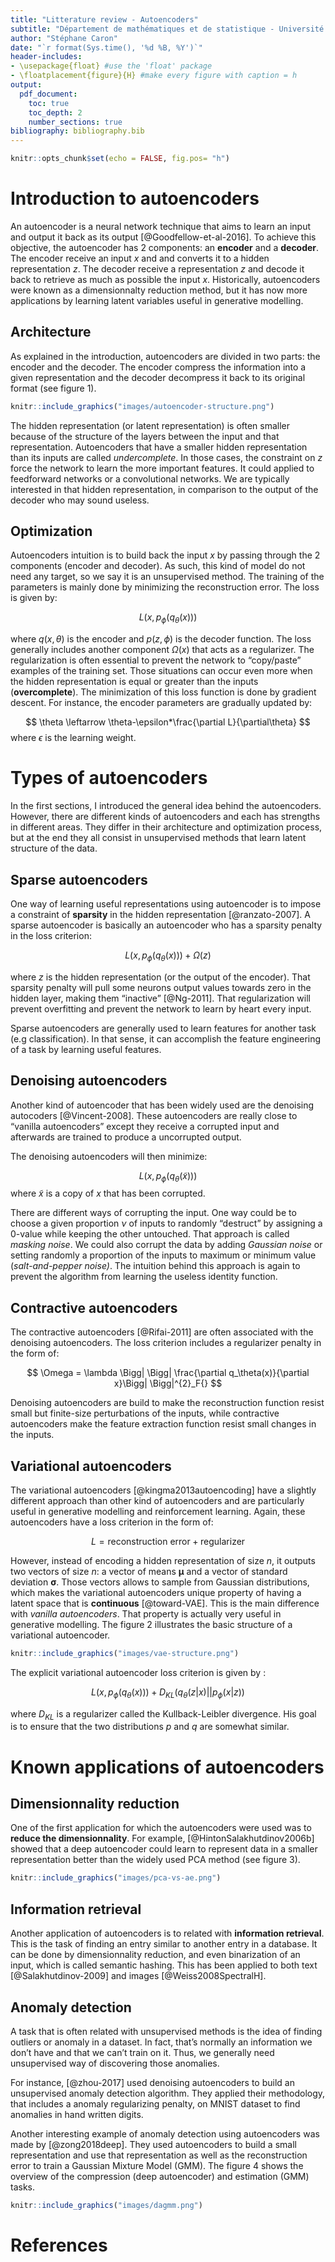 ```yaml
---
title: "Litterature review - Autoencoders"
subtitle: "Département de mathématiques et de statistique - Université Laval"
author: "Stéphane Caron"
date: "`r format(Sys.time(), '%d %B, %Y')`"
header-includes:
- \usepackage{float} #use the 'float' package
- \floatplacement{figure}{H} #make every figure with caption = h
output: 
  pdf_document:
    toc: true
    toc_depth: 2
    number_sections: true
bibliography: bibliography.bib
---
```


```r
knitr::opts_chunk$set(echo = FALSE, fig.pos= "h")
```

# Introduction to autoencoders

An autoencoder is a neural network technique that aims to learn an input and output it back as its output [@Goodfellow-et-al-2016]. To achieve this objective, the autoencoder has 2 components: an **encoder** and a **decoder**. The encoder receive an input $x$ and and converts it to a hidden representation $z$. The decoder receive a representation $z$ and decode it back to retrieve as much as possible the input $x$. Historically, autoencoders were known as a dimensionnalty reduction method, but it has now more applications by learning latent variables useful in generative modelling.

## Architecture

As explained in the introduction, autoencoders are divided in two parts: the encoder and the decoder. The encoder compress the information into a given representation and the decoder decompress it back to its original format (see figure 1).

```r
knitr::include_graphics("images/autoencoder-structure.png")
```

The hidden representation (or latent representation) is often smaller because of the structure of the layers between the input and that representation. Autoencoders that have a smaller hidden representation than its inputs are called *undercomplete*. In those cases, the constraint on $z$ force the network to learn the more important features. It could applied to feedforward networks or a convolutional networks. We are typically interested in that hidden representation, in comparison to the output of the decoder who may sound useless.


## Optimization

Autoencoders intuition is to build back the input $x$ by passing through the 2 components (encoder and decoder). As such, this kind of model do not need any target, so we say it is an unsupervised method. The training of the parameters is mainly done by minimizing the reconstruction error. The loss is given by:

$$
L(x, p_\phi(q_\theta(x)))
$$

where $q(x, \theta)$ is the encoder and $p(z,\phi)$ is the decoder function. The loss generally includes another component $\Omega(x)$ that acts as a regularizer. The regularization is often essential to prevent the network to "copy/paste" examples of the training set. Those situations can occur even more when the hidden representation is equal or greater than the inputs (**overcomplete**). The minimization of this loss function is done by gradient descent. For instance, the encoder parameters are gradually updated by:

$$
\theta \leftarrow \theta-\epsilon*\frac{\partial L}{\partial\theta}
$$
where $\epsilon$ is the learning weight.

# Types of autoencoders

In the first sections, I introduced the general idea behind the autoencoders. However, there are different kinds of autoencoders and each has strengths in different areas. They differ in their architecture and optimization process, but at the end they all consist in unsupervised methods that learn latent structure of the data.

## Sparse autoencoders

One way of learning useful representations using autoencoder is to impose a constraint of **sparsity** in the hidden representation [@ranzato-2007]. A sparse autoencoder is basically an autoencoder who has a sparsity penalty in the loss criterion:

$$
L(x, p_\phi(q_\theta(x))) + \Omega(z)
$$

where $z$ is the hidden representation (or the output of the encoder). That sparsity penalty will pull some neurons output values towards zero in the hidden layer, making them "inactive" [@Ng-2011]. That regularization will prevent overfitting and prevent the network to learn by heart every input.

Sparse autoencoders are generally used to learn features for another task (e.g classification). In that sense, it can accomplish the feature engineering of a task by learning useful features.

## Denoising autoencoders

Another kind of autoencoder that has been widely used are the denoising autocoders [@Vincent-2008]. These autoencoders are really close to "vanilla autoencoders" except they receive a corrupted input and afterwards are trained to produce a uncorrupted output.

The denoising autoencoders will then minimize:

$$
L(x, p_\phi(q_\theta(\tilde{x}))) 
$$
where $\tilde{x}$ is a copy of $x$ that has been corrupted.

There are different ways of corrupting the input. One way could be to choose a given proportion $\nu$ of inputs to randomly "destruct" by assigning a 0-value while keeping the other untouched. That approach is called *masking noise*. We could also corrupt the data by adding *Gaussian noise* or setting randomly a proportion of the inputs to maximum or minimum value (*salt-and-pepper noise)*. The intuition behind this approach is again to prevent the algorithm from learning the useless identity function.

## Contractive autoencoders

The contractive autoencoders [@Rifai-2011] are often associated with the denoising autoencoders. The loss criterion includes a regularizer penalty in the form of:

$$
\Omega = \lambda \Bigg| \Bigg| \frac{\partial q_\theta(x)}{\partial x}\Bigg| \Bigg|^{2}_F{}
$$

Denoising autoencoders are build to make the reconstruction function resist small but finite-size perturbations of the inputs, while contractive autoencoders make the feature extraction function resist small changes in the inputs.

## Variational autoencoders

The variational autoencoders [@kingma2013autoencoding] have a slightly different approach than other kind of autoencoders and are particularly useful in generative modelling and reinforcement learning. Again, these autoencoders have a loss criterion in the form of:

$$
L = \text{reconstruction error} + \text{regularizer}
$$

However, instead of encoding a hidden representation of size $n$, it outputs two vectors of size $n$: a vector of means $\boldsymbol \mu$ and a vector of standard deviation $\boldsymbol \sigma$. Those vectors allows to sample from Gaussian distributions, which makes the variational autoencoders unique property of having a latent space that is **continuous** [@toward-VAE]. This is the main difference with *vanilla autoencoders*. That property is actually very useful in generative modelling. The figure 2 illustrates the basic structure of a variational autoencoder.

```r
knitr::include_graphics("images/vae-structure.png")
```

The explicit variational autoencoder loss criterion is given by :

$$
L(x, p_\phi(q_\theta(x))) + D_{KL}(q_\theta(z|x) || p_\phi(x|z))
$$

where $D_{KL}$ is a regularizer called the Kullback-Leibler divergence. His goal is to ensure that the two distributions $p$ and $q$ are somewhat similar.

# Known applications of autoencoders

## Dimensionnality reduction

One of the first application for which the autoencoders were used was to **reduce the dimensionnality**. For example, [@HintonSalakhutdinov2006b] showed that a deep autoencoder could learn to represent data in a smaller representation better than the widely used PCA method (see figure 3).

```r
knitr::include_graphics("images/pca-vs-ae.png")
```

## Information retrieval

Another application of autoencoders is to related with **information retrieval**. This is the task of finding an entry similar to another entry in a database. It can be done by dimensionnality reduction, and even binarization of an input, which is called semantic hashing. This has been applied to both text [@Salakhutdinov-2009] and images [@Weiss2008SpectralH].

## Anomaly detection

A task that is often related with unsupervised methods is the idea of finding outliers or anomaly in a dataset. In fact, that's normally an information we don't have and that we can't train on it. Thus, we generally need unsupervised way of discovering those anomalies.

For instance, [@zhou-2017] used denoising autoencoders to build an unsupervised anomaly detection algorithm. They applied their methodology, that includes a anomaly regularizing penalty, on MNIST dataset to find anomalies in hand written digits.

Another interesting example of anomaly detection using autoencoders was made by [@zong2018deep]. They used autoencoders to build a small representation and use that representation as well as the reconstruction error to train a Gaussian Mixture Model (GMM). The figure 4 shows the overview of the compression (deep autoencoder) and estimation (GMM) tasks.

```r
knitr::include_graphics("images/dagmm.png")
```

\newpage

# References
